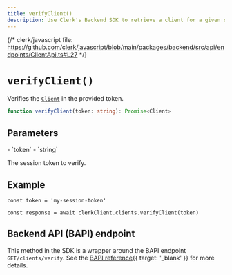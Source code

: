 ```yaml
---
title: verifyClient()
description: Use Clerk's Backend SDK to retrieve a client for a given session token, if the session is active.
---
```


{/* clerk/javascript file: https://github.com/clerk/javascript/blob/main/packages/backend/src/api/endpoints/ClientApi.ts#L27 */}

# `verifyClient()`

Verifies the [`Client`](/docs/references/javascript/client) in the provided token.

```ts
function verifyClient(token: string): Promise<Client>
```

## Parameters

<Properties>
  - `token`
  - `string`

  The session token to verify.
</Properties>

## Example

```tsx
const token = 'my-session-token'

const response = await clerkClient.clients.verifyClient(token)
```

## Backend API (BAPI) endpoint

This method in the SDK is a wrapper around the BAPI endpoint `GET/clients/verify`. See the [BAPI reference](/docs/reference/backend-api/tag/Clients#operation/VerifyClient){{ target: '_blank' }} for more details.
